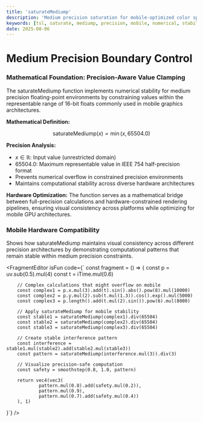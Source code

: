 ```yaml
---
title: 'saturateMediump'
description: 'Medium precision saturation for mobile-optimized color space clamping and numerical stability'
keywords: [tsl, saturate, mediump, precision, mobile, numerical, stability, clamping]
date: 2025-08-06
---
```



# Medium Precision Boundary Control

### Mathematical Foundation: Precision-Aware Value Clamping

The saturateMediump function implements numerical stability for medium precision floating-point environments by constraining values within the representable range of 16-bit floats commonly used in mobile graphics architectures.

**Mathematical Definition:**

$$
\text{saturateMediump}(x) = \min(x, 65504.0)
$$

**Precision Analysis:**

- $x \in \mathbb{R}$: Input value (unrestricted domain)
- $65504.0$: Maximum representable value in IEEE 754 half-precision format
- Prevents numerical overflow in constrained precision environments
- Maintains computational stability across diverse hardware architectures

**Hardware Optimization:**
The function serves as a mathematical bridge between full-precision calculations and hardware-constrained rendering pipelines, ensuring visual consistency across platforms while optimizing for mobile GPU architectures.

### Mobile Hardware Compatibility

Shows how saturateMediump maintains visual consistency across different precision architectures by demonstrating computational patterns that remain stable within medium precision constraints.

<FragmentEditor
        isFun
        code={`
const fragment = () => {
        const p = uv.sub(0.5).mul(4)
        const t = iTime.mul(0.6)

        // Complex calculations that might overflow on mobile
        const complex1 = p.x.mul(3).add(t).sin().abs().pow(8).mul(10000)
        const complex2 = p.y.mul(2).sub(t.mul(1.3)).cos().exp().mul(5000)
        const complex3 = p.length().add(t.mul(2).sin()).pow(6).mul(8000)

        // Apply saturateMediump for mobile stability
        const stable1 = saturateMediump(complex1).div(65504)
        const stable2 = saturateMediump(complex2).div(65504)
        const stable3 = saturateMediump(complex3).div(65504)

        // Create stable interference pattern
        const interference = stable1.mul(stable2).add(stable2.mul(stable3))
        const pattern = saturateMediump(interference.mul(3)).div(3)

        // Visualize precision-safe computation
        const safety = smoothstep(0.8, 1.0, pattern)

        return vec4(vec3(
                pattern.mul(0.8).add(safety.mul(0.2)),
                pattern.mul(0.9),
                pattern.mul(0.7).add(safety.mul(0.4))
        ), 1)

}`}
/>
